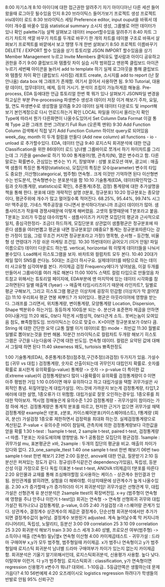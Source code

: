 8:00	자기소개
8:10	아이디에 대한 접근권한 알려주기
	자기 아이디아닌 다른 세션 들어왔을때 로그아웃 될수있음 인지
8:20	브라이틱스 들어가보기
	프로젝트 생성
	프로젝트 iris데이터 로드
8:30	브라이틱스 세팅
	Preference
	editor, input ouput을 바꿔서 데이터 개수를 바꿀수 있음
	statistical summary 소시지 생성, 그룹별로 어떤 데이터가 있나 확인
	palette기능 살짝 살펴보고 데이터 import할수있음 알려주기
8:40	차트 그리기
	차트의 색깔 바꾸기
	차트를 두개로 바꾸기
	한 개의 차트를 테이블 구조로 바꿔서 살펴보기
	프로젝트를 바깥에서 보고 땡땡 두개 한번 살펴보기
8:50	프로젝트 이름바꾸기
	DELETE / EXPORT 할수 있음을 상기
	튜토리얼 JSON IMPORT 할수있음을 상기
	Member Management 누르고 Invite Members 클릭유도
	옆사람과 아이디 공유하고 권한을 주기
9:00	클립보드와 템플릿 차이 실습 시작
	범위잡고 맨왼쪽 클립보드 아이콘 누르기
	세번째 아이콘을 눌러서 add to template 하기
	실제 로그아웃을 통해 클립보드와 템플릿 차이 확인 (클립보드 사라짐)
	레포트 create, 소시지를 add to report (난 잘 안나옴)
	data box 에 그래프가 존재함. 여기서 끌어서 사용하면 됨.
9:10	Tutorial, 대용량 데이터, 업무데이터, 예제, 등의 거시기. 
	분석이 조립이 가능하게끔 해놓음. Pre-process, EDA 등에대한 언급
	튜토리얼 한번 쭉 뭐가 있나 살펴보기
	JSON파일 변경을 하고싶은 부분
	Pre-processing 파생변수 생성과 데이터 저장 이거 해보기
	주차, 요일, 월, 연도 파생변수로 생성함을 알려줌
9:20	데이터 실제 데이터 다운로드 및 import해보기
	본인계정으로 다시 언로드하는거 확인
	LOCAL 파일을 어디서 올리는지 확인
	Type에 따라서 뭔가 다른화면이 나올수도있어서 Set Column Data Format 이걸 통해 Type 교환
	그래프 한번 그려보기
	Full Run (오른쪽 맨위)
9:30	Add Function Column 검색해서 직접 넣기
	Add Function Column 하이브 query로 되어있음
	week_day, month 이 두개 컬럼을 만들다 (Add new column)
	all functions - io - unload 로 추가할수있다.
	EDA, 데이터 언급
9:40	로지스틱 회귀분석에 대한 언급
	Classification을 위한 86데이터 로드
	남녀별 그룹바이로 쪼개서 하기
	파이차트를 그리는데 그 기준을 gender로 하기
10:00	통계용어(행, 관측치(N), 열은 변수라고 함. 다른말로는 확률변수, 관심있는 변수는 Y)
	키, 장발여부 : 성별
	포로모션 여부, 광고비 : 매출액
	샘플의 특징은 통계량(statistics), 모집단의 특징은 모수(parameter)
	변수의 타입도 중요한 ,이산형(categorical, 범주형) 연속형.. 크게 이것만 기억하면 된다
	이산형변수는 빈도분석, 연속형변수는 분포분석을 함
10:10	기술통계(EDA, 데이터확인작업-그림과 숫자(통계량, statistics)로 확인), 추론통계(추정, 검정)
	통계량에 대한 추가설명을 책을 통해 한다. 분포에 대한 개략적인 설명 (t분포, 정규분포)
10:20	정규분포는 종모양이다, 평균주위에 개수가 많고 멀어질수록 적어진다.
	68.25%, 95.44%, 99.74% 시그마!
	맥주공장, 기네스 맥주공장을 다니면서 분석하다가보니까 조금더 데이터가 많아. 샘플사이즈가 작을때
	경쟁사때문에 이렇게 해버렸음. 고셋의 필명때문에 T분포라고 붙음. T분포는 꼬리가 두껍삼
	대수의법칙 - 샘플사이즈가 커지면 모집단의 평균과 근사적으로 일치, 중심극한정리- 조금더 하드하게, 모집단분포 상관없이 샘플평균은 정규분포에 따른다
	샘플을 여러번뽑고 평균을 내면 정규분포임! (왜중요? 통계는 정규분포따른다는 강한 가정이 있음, 그럼 무조건 커지면 정규분포라고 가정!)
	명목형, 순서형 -- 등간형, 비율형
	성 연령대가 가장 쉬운 마케팅 조건임.
10:30	15번데이터 긁어오기 (이거 안됨! 파일이름으로!)
	데이터 다운로드 하는법.
	vertical, horizontal 뭐 이렇게 데이터들을 나눠서 볼수있다.
	Load해서 히스토그램을 보자. 바차트와 컬럼차트 모두 본다.
10:40	20대가 제일 많이 SNS를 쓴다능. 50대는 조금더 하시구요. 실제데이터를 바탕으로 하는 데이터
	사고유형 심각여부를 본다. 카이제곱 검정
	Frequency에다가 넣어놨음, 이걸 두개를 만들어서 그룹바이를 여러 개로 해본다
11:00	100% 스택트 컬럼 타입으로 만들었음
	차트참고 위해서는 튜토리얼 페이지에, EDA부분에 맨 마지막에 있는 데이터 시각화를 참고하면된다
	일별 매출액 (1year) -> 매출액 타임시리즈이기 때문에 라인차트?, 일별로 평균 구해보기, 그리고 히스토그램
	평균은 이상치에 굉장히 민감함 (이상치가 막 끌어댕김)
11:10	우리회사 평균 연봉 찌뿌드? 가 되어있다.. 평균은 아웃라이어에 영향을 받는다.
	그래프를 그리면서, 위치통계량, 변이통계량, 모양통계량 Location, Dispersion, Shape
	백분위수 하는거임. 동등하게 100등분 되는 수.
	분산과 표준편차 제곱을 안하면 0이나올거임
11:20	왜도, 0보다 작은게 시험성적, 0보다큰게 소득.. 못버는놈이 모여있음
	첨도, 뾰족함정도임. 브라이틱스는 0으로 맞춫ㅁ. K>0이면 정규분포보가 0보다 큼.
	String 에 대한 간단한 요약 (교통 월별 이거 데이터로 함)
	mode - 최빈값
11:30	월별로 일별로 뽑아보는것을 한번 해봄.
	10분간 브라이틱스로 컬럼차트 두개랑 해보기
	히스토그램은 구간을 나눈다음에 구간에 대한 빈도임. 연속형 데이터. 컬럼은 요약된 값에 대해서 그릴때 하면 된다
11:40	skewness 왜도, turtoisis 뾰족한정도
	
1:00	기술통계(EDA), 추론통계(추정((점추정,구간추정))과검정) 두가지가 있음. 
	가설수립 (귀무 vs 대립 )
	검정통계량, 숫자로 산출이되는데 귀무인지 대립인지 확률로. 숫자를 확률로 표시한게 유의확률(p-value)
	통꼐량 -> 숫자 -> p-value
	더 특이한 값(Extreme value)이 검정통계량보다 많이 나올확률이 유의확률
	검정통계량이 0 이면 아주 평범한 거임
1:10	0.05이면 매우 유의하다고 하고 대립가설을 택함
	귀무가설은 사회적인 통념. 뒤짚어엎는게 대립가설임.
	어느것에 가까운지 보는게 검정통계량, 
	타입1,2 에러에 대한 설명, 1종오류가 더 위험함. 대립가설로 잘못 오인하는경우임.
	1종오류를 최대한 막아보자. 맥시멈 정해놓은게 유의수준
1:20	검정통계량 - 귀무가설이 참이라는 가정 하에 계산. 검정통계량은 통계적 분포를 따르고, 현저한 근거가 없으면 귀무가설 채택
	검정통계량 example은 t분포, z분포, 카이스퀘어분포(카이스퀘어테스트), f통계량 (회귀, 분산)
	가설검정 1종오류 제한하면서 검정력을 최대화 하는것.
	실제검정통계량으로 계산된값. P-value < 유의수준
	H0이 참일때, 관측치에 의한 검정통계량보다 극한값을 얻을 확률
1:30	t-test : 1sample t-test, 2 sample t-test, paired t-test, 검정통계량~t 따름. T분포는 자유도에의해 영향받음. N-1
	공통점은 모집단의 평균검정. 
	1sample : 귀무가설 mu, 표본평균은 x바, 
	2sample : 두개의 집단의 평균을 비교. 매출의 차이가 있다와 없다.
	23_one_sample_ttest
1:40	one sample t-test 한번 해보기 06번
	two sample t-test 한번 해보기 23번
2:00	등분산, anova에 대한 언급, 질문받기
2:10	등분산은 퍼져있는 정도가 같다. 정규성(주식같은건 dependency가있음), 독립성, 등분산성 이걸 가정으로 둔다
	독립 이표본 t-test
	t-test, ANOVA
	t의제곱이 f분포를 따른다
2:20	유인물과 교재를 통해 조심해야할점
	오사용하는 케이스 - 상관계수 원인결과 안됨.
	원인관계를 밝히려면, 실험을 더 해봐야함.
	이상치때문에 상관계수가 높게 나올수있음.
2:30	x가 증가할때 y가 증가하더라 이거 회귀분석임!
	귀무가설은 선형관계 무, 대립가설은 선형관계 유
	분산분석은 2sample ttest의 확장버전임.
	x->y (범주형이 연속형에 영향을 주냐 안주냐 이런거 t-test임)
	회귀는 연속형 -> 연속형
	선형회귀 귀무와 대립가설간 뭐가나오냐 검정통계량, p-value, 0.05
2:40	가설검정 
	r과 r스퀘어랑 관계가 있다. 상관계수, 결정계수 상관계수의 제곱은 결정계수, 단순선형 회귀분석에서만
	추가가 되면 결정계수값이 늘어남. 결정계수 보완된거 adjusted. 계속 늘어날수록 막 커지니까
	리니어리티, 독립성, 노말리티, 등분산
3:00	09 correlation 25
3:10	09 correlation 25
3:20	회귀분석 해보기 train
3:30	소스 세개
3:40	성별, 프로모션 여부(범주형) -> 소득이나 매출 (연속형)
	밑y|옆x
	연속형
	이산형
4:00	카이제곱테스트 - 귀무가설 : 드라마 구매여부
	x,y가 모두 범주형, 범주형일때 카이제곱. 
	x가 범주나 연속형이고 y가 범주형일때 로지스틱 회귀분석
	남녀별 드라마 구매여부가 차이가 있는지 없는지 카이제곱 함.
	회귀분석은 기울기 알기위해서인데, 
	로지스틱회귀분석, 신용평가 사용함. 높다 낮다. 
	이탈여부 이런거. 다 y가 범주형임.
	로지스틱회귀 : classification, 
	y가 연속형이면 regression
	신용평가 x변수가 뭐냐? 대외비.. 1-10등급.. 5등급안쪽은 생활하는데 문제가읍다?
4:10	56번예제
4:20	오즈레이시오 logistics regression 하려다가 학생들의 반발로 안됨
	95% 신뢰구간
